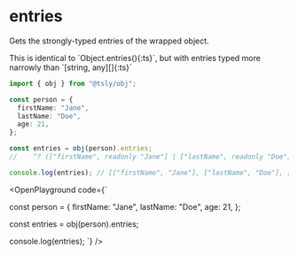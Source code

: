 
# entries

Gets the strongly-typed entries of the wrapped object.

<Callout type="info">
  This is identical to `Object.entries(){:ts}`, but with entries typed more narrowly than
   `[string, any][]{:ts}`
</Callout>

```ts copy
import { obj } from "@tsly/obj";

const person = {
  firstName: "Jane",
  lastName: "Doe",
  age: 21,
};

const entries = obj(person).entries;
//    ^? (["firstName", readonly "Jane"] | ["lastName", readonly "Doe"] | ["age", number])[]

console.log(entries); // [["firstName", "Jane"], ["lastName", "Doe"], ["age", 21]]
```

<OpenPlayground
  code={`

const person = {
firstName: "Jane",
lastName: "Doe",
age: 21,
};

const entries = obj(person).entries;

console.log(entries);
`}
/>
